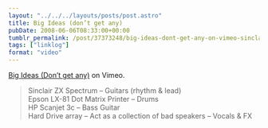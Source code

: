 ```yaml
---
layout: "../../../layouts/posts/post.astro"
title: Big Ideas (don’t get any)
pubDate: 2008-06-06T08:33:00+00:00
tumblr_permalink: /post/37373248/big-ideas-dont-get-any-on-vimeo-sinclair-zx
tags: ["linklog"]
format: "video"
---
```



<Vimeo id="https://vimeo.com/1109226" />

[Big Ideas (Don&rsquo;t get any)][1] on Vimeo.

> Sinclair ZX Spectrum &#8211; Guitars (rhythm & lead)<br />
> Epson LX-81 Dot Matrix Printer &#8211; Drums<br />
> HP Scanjet 3c &#8211; Bass Guitar<br />
> Hard Drive array &#8211; Act as a collection of bad speakers &#8211; Vocals & FX

[1]: https://vimeo.com/1109226
